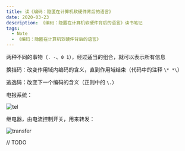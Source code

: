 ```yaml
---
title: 读《编码：隐匿在计算机软硬件背后的语言》
date: 2020-03-23
description: 《编码：隐匿在计算机软硬件背后的语言》读书笔记
tags:
  - Note
  - 《编码：隐匿在计算机软硬件背后的语言》
---
```


两种不同的事物（`. -`、`0 1`），经过适当的组合，就可以表示所有信息

换挡码：改变作用域内编码的含义，直到作用域结束（代码中的注释 `\* *\`）

逃逸码：改变下一个编码的含义（正则中的 `\.`）

电报系统：

![tel](./images/tel.png)

继电器，由电流控制开关，用来转发：

![transfer](./images/transfer.png)



// TODO
